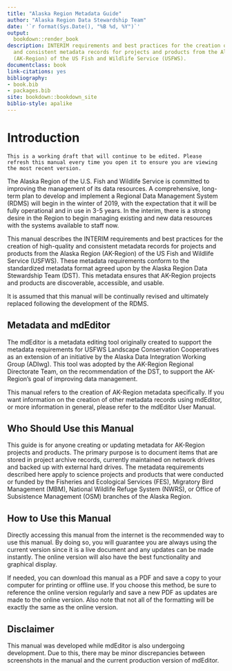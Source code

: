 ```yaml
--- 
title: "Alaska Region Metadata Guide"
author: "Alaska Region Data Stewardship Team"
date: '`r format(Sys.Date(), "%B %d, %Y")`'
output:
  bookdown::render_book
description: INTERIM requirements and best practices for the creation of high-quality
  and consistent metadata records for projects and products from the Alaska Region
  (AK-Region) of the US Fish and Wildlife Service (USFWS).
documentclass: book
link-citations: yes
bibliography:
- book.bib
- packages.bib
site: bookdown::bookdown_site
biblio-style: apalike
---
```



# Introduction {-#intro}

```block
This is a working draft that will continue to be edited. Please refresh this manual every time you open it to ensure you are viewing the most recent version.
```

The Alaska Region of the U.S. Fish and Wildlife Service is committed to improving the management of its data resources. A comprehensive, long-term plan to develop and implement a Regional Data Management System (RDMS) will begin in the winter of 2019, with the expectation that it will be fully operational and in use in 3-5 years. In the interim, there is a strong desire in the Region to begin managing existing and new data resources with the systems available to staff now.

This manual describes the INTERIM requirements and best practices for the creation of high-quality and consistent metadata records for projects and products from the Alaska Region (AK-Region) of the US Fish and Wildlife Service (USFWS). These metadata requirements conform to the standardized metadata format agreed upon by the Alaska Region Data Stewardship Team (DST). This metadata ensures that AK-Region projects and products are discoverable, accessible, and usable.

It is assumed that this manual will be continually revised and ultimately replaced following the development of the RDMS.

## Metadata and mdEditor {-}
The mdEditor is a metadata editing tool originally created to support the metadata requirements for USFWS Landscape Conservation Cooperatives as an extension of an initiative by the Alaska Data Integration Working Group (ADIwg). This tool was adopted by the AK-Region Regional Directorate Team, on the recommendation of the DST, to support the AK-Region's goal of improving data management.

This manual refers to the creation of AK-Region metadata specifically. If you want information on the creation of other metadata records using mdEditor, or more information in general, please refer to the mdEditor User Manual.

## Who Should Use this Manual {-}
This guide is for anyone creating or updating metadata for AK-Region projects and products. The primary purpose is to document items that are stored in project archive records, currently maintained on network drives and backed up with external hard drives.
The metadata requirements described here apply to science projects and products that were conducted or funded by the Fisheries and Ecological Services (FES), Migratory Bird Management (MBM), National Wildlife Refuge System (NWRS), or Office of Subsistence Management (OSM) branches of the Alaska Region.

## How to Use this Manual {-}
Directly accessing this manual from the internet is the recommended way to use this manual. By doing so, you will guarantee you are always using the current version since it is a live document and any updates can be made instantly. The online version will also have the best functionality and graphical display.

If needed, you can download this manual as a PDF and save a copy to your computer for printing or offline use. If you choose this method, be sure to reference the online version regularly and save a new PDF as updates are made to the online version. Also note that not all of the formatting will be exactly the same as the online version.

## Disclaimer {-}
This manual was developed while mdEditor is also undergoing development. Due to this, there may be minor discrepancies between screenshots in the manual and the current production version of mdEditor.
